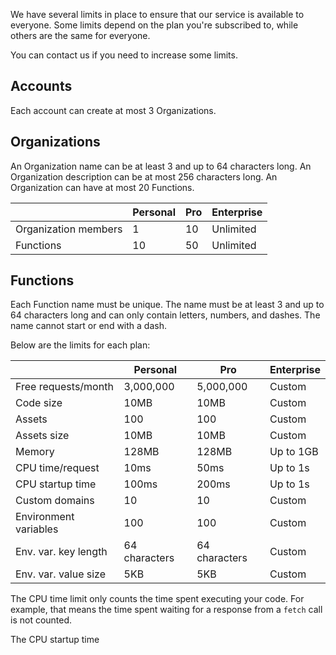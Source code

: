 We have several limits in place to ensure that our service is available to everyone. Some limits depend on the plan you're subscribed to, while others are the same for everyone.

You can contact us if you need to increase some limits.

## Accounts

Each account can create at most 3 Organizations.

## Organizations

An Organization name can be at least 3 and up to 64 characters long. An Organization description can be at most 256 characters long. An Organization can have at most 20 Functions.

|                      | Personal | Pro | Enterprise |
| -------------------- | -------- | --- | ---------- |
| Organization members | 1        | 10  | Unlimited  |
| Functions            | 10       | 50  | Unlimited  |

## Functions

Each Function name must be unique. The name must be at least 3 and up to 64 characters long and can only contain letters, numbers, and dashes. The name cannot start or end with a dash.

Below are the limits for each plan:

|                       | Personal      | Pro           | Enterprise |
| --------------------- | ------------- | ------------- | ---------- |
| Free requests/month   | 3,000,000     | 5,000,000     | Custom     |
| Code size             | 10MB          | 10MB          | Custom     |
| Assets                | 100           | 100           | Custom     |
| Assets size           | 10MB          | 10MB          | Custom     |
| Memory                | 128MB         | 128MB         | Up to 1GB  |
| CPU time/request      | 10ms          | 50ms          | Up to 1s   |
| CPU startup time      | 100ms         | 200ms         | Up to 1s   |
| Custom domains        | 10            | 10            | Custom     |
| Environment variables | 100           | 100           | Custom     |
| Env. var. key length  | 64 characters | 64 characters | Custom     |
| Env. var. value size  | 5KB           | 5KB           | Custom     |

The CPU time limit only counts the time spent executing your code. For example, that means the time spent waiting for a response from a `fetch` call is not counted.

The CPU startup time
